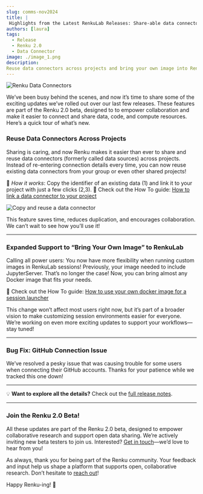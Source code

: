 ```yaml
---
slug: comms-nov2024
title: |
 Highlights from the Latest RenkuLab Releases: Share-able data connectors & Bring-your-own-image to Renku Sessions
authors: [laura]
tags:
  - Release
  - Renku 2.0
  - Data Connector
image: ./image_1.png
description: 
Reuse data connectors across projects and bring your own image into Renku
---
```


![Renku Data Connectors](./image_1.png)

We’ve been busy behind the scenes, and now it’s time to share some of the exciting updates we’ve rolled out over our last few releases. These features are part of the Renku 2.0 beta, designed to to empower collaboration and make it easier to connect and share data, code, and compute resources. Here’s a quick tour of what’s new.

<!-- truncate -->

### **Reuse Data Connectors Across Projects**

Sharing is caring, and now Renku makes it easier than ever to share and reuse data connectors (formerly called data sources) across projects. Instead of re-entering connection details every time, you can now reuse existing data connectors from your group or even other shared projects!

📌 *How it works*: Copy the identifier of an existing data (1) and link it to your project with just a few clicks (2,3).
🔗 Check out the How To guide: [How to link a data connector to your project](https://renku.notion.site/Quick-Start-tutorial-1460df2efafc80998204c1f61e333e63?p=1220df2efafc8021a4e7e6012d3a18aa&pm=s)

![Copy and reuse a data connector](./image_2.png)

This feature saves time, reduces duplication, and encourages collaboration. We can’t wait to see how you’ll use it!

---

### **Expanded Support to “Bring Your Own Image” to RenkuLab**

Calling all power users: You now have more flexibility when running custom images in RenkuLab sessions! Previously, your image needed to include JupyterServer. That’s no longer the case! Now, you can bring almost any Docker image that fits your needs.

🔗 Check out the How To guide: [How to use your own docker image for a session launcher](https://renku.notion.site/How-to-use-your-own-docker-image-for-a-session-launcher-11f0df2efafc80af848ffcaf9ccff31c)

This change won’t affect most users right now, but it’s part of a broader vision to make customizing session environments easier for everyone. We’re working on even more exciting updates to support your workflows—stay tuned!

---

### **Bug Fix: GitHub Connection Issue**

We’ve resolved a pesky issue that was causing trouble for some users when connecting their GitHub accounts. Thanks for your patience while we tracked this one down!

---

💡 **Want to explore all the details?** Check out the [full release notes](https://github.com/SwissDataScienceCenter/renku/releases).

---

### **Join the Renku 2.0 Beta!**

All these updates are part of the Renku 2.0 beta, designed to empower collaborative research and support open data sharing. We’re actively inviting new beta testers to join us. Interested? [Get in touch](https://www.notion.so/dd098db288ff433893a4d4d429da99c1?pvs=21)—we’d love to hear from you!

As always, thank you for being part of the Renku community. Your feedback and input help us shape a platform that supports open, collaborative research. Don’t hesitate to [reach out](https://renku.notion.site/Contact-dd098db288ff433893a4d4d429da99c1?pvs=74)!

Happy Renku-ing! 🐸
